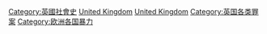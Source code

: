 [[Category:英國社會史|Category:英國社會史]]
[[Category:各国暴力事件|United Kingdom]]
[[Category:歐洲暴力|United Kingdom]]
[[Category:英国各类罪案|Category:英国各类罪案]]
[[Category:欧洲各国暴力|Category:欧洲各国暴力]]